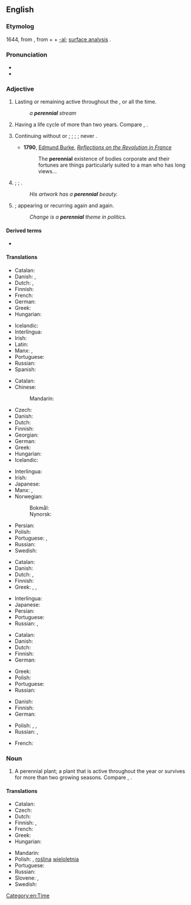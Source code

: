 ==English==
{{wikipedia|dab=Perennial (disambiguation)|Perennial}}

===Etymolog===
1644, from {{bor|en|la|perennis||lasting through the whole year}}, from {{m|la|per-||through}} + {{m|la|annus||year}} + [[-al]]; [[Wiktionary:Etymology#Surface_etymologies|surface analysis]] {{confix|en|per|ennial}}.

===Pronunciation===
* {{IPA|/pəˈɹɛni.əl/|lang=en}}
* {{audio|en-us-perennial.ogg|Audio (US)|lang=en}}

===Adjective===
{{en-adj|-}}

# Lasting or remaining active throughout the {{l|en|year}}, or all the time.
#: ''a '''perennial''' stream''
# {{lb|en|botany|of a plant}} Having a life cycle of more than two years. Compare {{m|en|annual}}, {{m|en|biennial}}.
# {{lb|en|figuratively}} Continuing without {{l|en|cessation}} or {{l|en|intermission}}; {{l|en|perpetual}}; {{l|en|permanent}}; {{l|en|unceasing}}; never {{l|en|failing}}.
#* '''1790''', [[w:Edmund Burke|Edmund Burke]], ''[[s:Reflections on the Revolution in France|Reflections on the Revolution in France]]''
#*: The '''perennial''' existence of bodies corporate and their fortunes are things particularly suited to a man who has long views…
# {{lb|en|figuratively}} {{l|en|enduring|Enduring}}; {{l|en|lasting}}; {{l|en|timeless}}.
#: ''His artwork has a '''perennial''' beauty.''
# {{lb|en|figuratively}} {{l|en|recurrent|Recurrent}}; appearing or recurring again and again.
#: ''Change is a '''perennial''' theme in politics.''

====Derived terms====
* {{l|en|perennially}}

====Translations====
{{trans-top|lasting or remaining active throughout the year, or all the time}}
* Catalan: {{t|ca|perenne}}
* Danish: {{t|da|helårlig}}, {{t+|da|evig}}
* Dutch: {{t|nl|gansjarig}}, {{t+|nl|eeuwig}}
* Finnish: {{t|fi|ympärivuotinen}}
* French: {{t+|fr|pérenne}}
* German: {{t+|de|ganzjährig}}
* Greek: {{t+|el|αέναος|m|sc=Grek}}
* Hungarian: {{t+|hu|állandó}}
{{trans-mid}}
* Icelandic: {{t+|is|fjölær|m}}
* Interlingua: {{t|ia|perenne}}
* Irish: {{t|ga|ilbhliantúil}}
* Latin: {{t|la|perennis}}
* Manx: {{t|gv|yl-vleeantagh}}, {{t|gv|yl-vleinoil}}
* Portuguese: {{t+|pt|perene}}
* Russian: {{t+|ru|круглогоди́чный}}
* Spanish: {{t+|es|perenne}}
{{trans-bottom}}

{{trans-top|(of a plant) Having a life cycle of more than two years}}
* Catalan: {{t|ca|perenne}}
* Chinese:
*: Mandarin: {{t+|cmn|多年生|tr=duōniánshēng|sc=Hani}}
* Czech: {{t+|cs|trvalka|f}}
* Danish: {{t|da|flerårig}}
* Dutch: {{t+|nl|meerjarig}}
* Finnish: {{t|fi|monivuotinen}}
* Georgian: {{t|ka|მრავალწლოვანი}}
* German: {{t+|de|mehrjährig}}
* Greek: {{t+|el|πολυετής}}
* Hungarian: {{t+|hu|évelő}}
* Icelandic: {{t+|is|fjölær|m}}
{{trans-mid}}
* Interlingua: {{t|ia|perenne}}
* Irish: {{t|ga|ilbhliantúil}}
* Japanese: {{t|ja|多年生|tr=たねんせいの, tanensei no|alt=多年生の|sc=Jpan}}
* Manx: {{t|gv|yl-vleeantagh}}, {{t|gv|yl-vleinoil}}
* Norwegian:
*: Bokmål: {{t|nb|flerårig}}
*: Nynorsk: {{t|nn|fleirårig}}
* Persian: {{t+|fa|چندساله|tr=čand-sâle|sc=fa-Arab}}
* Polish: {{t+|pl|wieloletni|m}}
* Portuguese: {{t+|pt|perene}}, {{t+|pt|vivaz}}
* Russian: {{t+|ru|многоле́тний}}
* Swedish: {{t+|sv|flerårig}}
{{trans-bottom}}

{{trans-top|continuing without cessation or intermission; perpetual; permanent; unceasing; never failing}}
* Catalan: {{t|ca|perenne}}
* Danish: {{t+|da|evig}}
* Dutch: {{t+|nl|voortdurend}}, {{t+|nl|eeuwig}}
* Finnish: {{t+|fi|jatkuva}}
* Greek: {{t+|el|αέναος|m|sc=Grek}}, {{t+|el|αιώνιος|m|sc=Grek}}, {{t+|el|διηνεκής|m|f|sc=Grek}}
{{trans-mid}}
* Interlingua: {{t|ia|perenne}}
* Japanese: {{t+|ja|永続|tr=えいぞくする, eizoku suru|alt=永続する|sc=Jpan}}
* Persian: {{t+|fa|جاوید|tr=jâvid|sc=fa-Arab}}
* Portuguese: {{t+|pt|perene}}
* Russian: {{t+|ru|постоя́нный}}, {{t+|ru|ве́чный}}
{{trans-bottom}}

{{trans-top|enduring; lasting; timeless}}
* Catalan: {{t|ca|perenne}}
* Danish: {{t+|da|evig}}
* Dutch: {{t+|nl|eeuwig}}
* Finnish: {{t+|fi|ajaton}}
* German: {{t+|de|dauerhaft}}
{{trans-mid}}
* Greek: {{t+|el|διηνεκής|m|f|sc=Grek}}
* Polish: {{t+|pl|odwieczny|m}}
* Portuguese: {{t+|pt|perene}}
* Russian: {{t+|ru|ве́чный}}
{{trans-bottom}}

{{trans-top|recurrent; appearing or recurring again and again}}
* Danish: {{t|da|tilbagevendende}}
* Finnish: {{t+|fi|toistuva}}
* German: {{t+|de|wiederkehrend}}
{{trans-mid}}
* Polish: {{t+|pl|częsty}}, {{t|pl|powracający}}, {{t|pl|powtarzający się|m}}
* Russian: {{t+|ru|повторя́ющийся}}, {{t+|ru|возвраща́ющийся}}
{{trans-bottom}}

{{checktrans-top}}
* French: {{t+check|fr|pérenne}}
{{trans-mid}}
{{trans-bottom}}

===Noun===
{{wikipedia|Perennial plant}}
{{en-noun}}

# A perennial plant; a plant that is active throughout the year or survives for more than two growing seasons. Compare {{m|en|annual}}, {{m|en|biennial}}.

====Translations====
{{trans-top|perennial plant}}
* Catalan: {{t|ca|perennifoli}}
* Czech: {{t+|cs|trvalka|f}}
* Dutch: {{t+|nl|meerjarig|alt=meerjarige}} {{t+|nl|plant|f}}
* Finnish: {{t+|fi|perenna}}, {{t|fi|[[monivuotinen]] [[kasvi]]}}
* French: {{t+|fr|vivace|m|f}}
* Greek: {{t+|el|πολυετές|n|sc=Grek}}
* Hungarian: {{t+|hu|évelő}}
{{trans-mid}}
* Mandarin: {{t+|cmn|多年生|tr=duōniánshēng|sc=Hani}}
* Polish: {{t+|pl|bylina|f}}, [[roślina]] [[wieloletnia]] {{g|f}}
* Portuguese: {{t|pt|[[planta]] [[perene]]|f}}
* Russian: {{t+|ru|многолетнее}} {{t+|ru|расте́ние|n}}
* Slovene: {{t|sl|trajnica}}, {{t|sl|večletna rastlina}}
* Swedish: {{t+|sv|perenn}}
{{trans-bottom}}

[[Category:en:Time]]